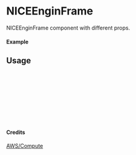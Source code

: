 
<Meta of={NICEEnginFrame} title="AWS/Compute/NICEEnginFrame" />

# NICEEnginFrame

NICEEnginFrame component with different props.

#### Example

<Canvas of={NICEEnginFrame.Primary} />

## Usage

```ts
import { NICEEnginFrame } from "yadl-ui";

const Example = () => {
  return (
      <NICEEnginFrame />
  );
};

export default Example;
```

#### Credits
[AWS/Compute](https://aws-icons.com/)
